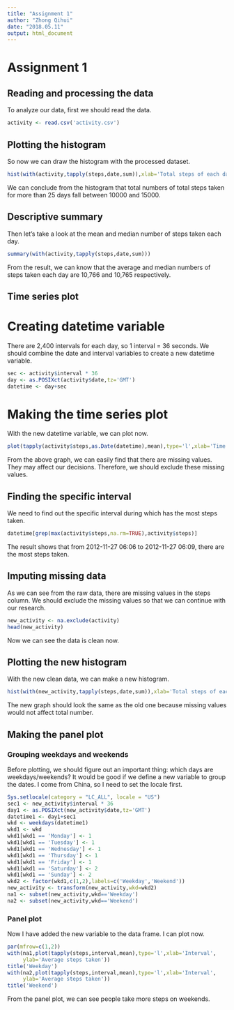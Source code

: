 ---
title: "Assignment 1"
author: "Zhong Qihui"
date: "2018.05.11"
output: html_document
---

# Assignment 1

## Reading and processing the data

To analyze our data, first we should read the data.

```{r, echo=TRUE}
activity <- read.csv('activity.csv')
```


## Plotting the histogram

So now we can draw the histogram with the processed dataset.

```{r, echo=TRUE}
hist(with(activity,tapply(steps,date,sum)),xlab='Total steps of each day', main='Histogram of total number of steps taken each day')
```

We can conclude from the histogram that total numbers of total steps taken for more than 25 days fall between 10000 and 15000.

## Descriptive summary

Then let's take a look at the mean and median number of steps taken each day.

```{r, echo=TRUE}
summary(with(activity,tapply(steps,date,sum)))
```

From the result, we can know that the average and median numbers of steps taken each day are 10,766 and 10,765 respectively.    

## Time series plot

# Creating datetime variable

There are 2,400 intervals for each day, so 1 interval = 36 seconds. We should combine the date and interval variables to create a new datetime variable. 

```{r, echo=TRUE}
sec <- activity$interval * 36
day <- as.POSIXct(activity$date,tz='GMT')
datetime <- day+sec
```

# Making the time series plot

With the new datetime variable, we can plot now.

```{r, echo=TRUE}
plot(tapply(activity$steps,as.Date(datetime),mean),type='l',xlab='Time',ylab='Average steps taken')
```

From the above graph, we can easily find that there are missing values. They may affect our decisions. Therefore, we should exclude these missing values.

## Finding the specific interval

We need to find out the specific interval during which has the most steps taken.

```{r, echo=TRUE}
datetime[grep(max(activity$steps,na.rm=TRUE),activity$steps)]
```

The result shows that from 2012-11-27 06:06 to 2012-11-27 06:09, there are the most steps taken.

## Imputing missing data

As we can see from the raw data, there are missing values in the steps column. We should exclude the missing values so that we can continue with our research.

```{r, echo=TRUE}
new_activity <- na.exclude(activity)
head(new_activity)
```

Now we can see the data is clean now.

## Plotting the new histogram

With the new clean data, we can make a new histogram.

```{r, echo=TRUE}
hist(with(new_activity,tapply(steps,date,sum)),xlab='Total steps of each day', main='Histogram of total number of steps taken each day')
```

The new graph should look the same as the old one because missing values would not affect total number.

## Making the panel plot

### Grouping weekdays and weekends

Before plotting, we should figure out an important thing: which days are weekdays/weekends? It would be good if we define a new variable to group the dates. I come from China, so I need to set the locale first. 

```{r, echo=TRUE}
Sys.setlocale(category = "LC_ALL", locale = "US")
sec1 <- new_activity$interval * 36
day1 <- as.POSIXct(new_activity$date,tz='GMT')
datetime1 <- day1+sec1
wkd <- weekdays(datetime1)
wkd1 <- wkd
wkd1[wkd1 == 'Monday'] <- 1
wkd1[wkd1 == 'Tuesday'] <- 1
wkd1[wkd1 == 'Wednesday'] <- 1
wkd1[wkd1 == 'Thursday'] <- 1
wkd1[wkd1 == 'Friday'] <- 1
wkd1[wkd1 == 'Saturday'] <- 2
wkd1[wkd1 == 'Sunday'] <- 2
wkd2 <- factor(wkd1,c(1,2),labels=c('Weekday','Weekend'))
new_activity <- transform(new_activity,wkd=wkd2)
na1 <- subset(new_activity,wkd=='Weekday')
na2 <- subset(new_activity,wkd=='Weekend')
```

### Panel plot

Now I have added the new variable to the data frame. I can plot now.

```{r, echo=TRUE}
par(mfrow=c(1,2))
with(na1,plot(tapply(steps,interval,mean),type='l',xlab='Interval',
     ylab='Average steps taken'))
title('Weekday')
with(na2,plot(tapply(steps,interval,mean),type='l',xlab='Interval',
     ylab='Average steps taken'))
title('Weekend')
```

From the panel plot, we can see people take more steps on weekends.
